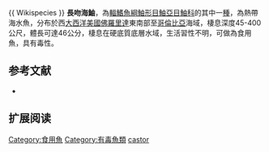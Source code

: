 {{Speciesbox
| name = 長吻海鮋
| image = 
| image_width = 250px
| status = NE
| status_system = IUCN3.1
| genus = Pontinus
| species = castor
| authority = [[Poey|Poey]], 1860 
| synonyms = *''Scorpaena castor,Poey, 1860''
*''Pontinus pollux,Poey, 1860''
*''Neomerinthe pollux,Poey, 1860''
}}{{ Wikispecies }}
'''長吻海鮋'''，為[[輻鰭魚綱|輻鰭魚綱]][[鮋形目|鮋形目]][[鮋亞目|鮋亞目]][[鮋科|鮋科]]的其中一[[種|種]]，為熱帶海水魚，分布於西[[大西洋|大西洋]][[美國|美國]][[佛羅里達|佛羅里達]]東南部至[[哥倫比亞|哥倫比亞]]海域，棲息深度45-400公尺，體長可達46公分，棲息在硬底質底層水域，生活習性不明，可做為食用魚，具有毒性。
==参考文献==
*{{FishBase_species|genus=Pontinus|species=castor |year=2014|month=6}}

== 扩展阅读 ==
{{refbegin}}
{{wikispecies-inline|Pontinus castor |長吻海鮋}}
{{refend}}
{{Taxonbar|from=Q2382772}}

[[Category:食用魚|Category:食用魚]]
[[Category:有毒魚類|Category:有毒魚類]]
[[Category:海鮋屬|castor]]


{{鮋形目小作品}}